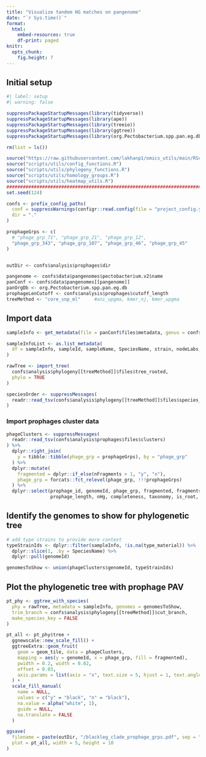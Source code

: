 ```yaml
---
title: "Visualize tandem HG matches on pangenome"
date: "`r Sys.time()`"
format: 
  html: 
    embed-resources: true
    df-print: paged
knitr: 
  opts_chunk:
    fig.height: 7
---
```


## Initial setup

```r
#| label: setup
#| warning: false

suppressPackageStartupMessages(library(tidyverse))
suppressPackageStartupMessages(library(ape))
suppressPackageStartupMessages(library(treeio))
suppressPackageStartupMessages(library(ggtree))
suppressPackageStartupMessages(library(org.Pectobacterium.spp.pan.eg.db))

rm(list = ls())

source("https://raw.githubusercontent.com/lakhanp1/omics_utils/main/RScripts/utils.R")
source("scripts/utils/config_functions.R")
source("scripts/utils/phylogeny_functions.R")
source("scripts/utils/homology_groups.R")
source("scripts/utils/heatmap_utils.R")
################################################################################
set.seed(124)

confs <- prefix_config_paths(
  conf = suppressWarnings(configr::read.config(file = "project_config.yaml")),
  dir = "."
)

prophageGrps <- c(
  # "phage_grp_71", "phage_grp_21", "phage_grp_12",
  "phage_grp_343", "phage_grp_107", "phage_grp_46", "phage_grp_45"
)


outDir <- confs$analysis$prophages$dir

pangenome <- confs$data$pangenomes$pectobacterium.v2$name
panConf <- confs$data$pangenomes[[pangenome]]
panOrgDb <- org.Pectobacterium.spp.pan.eg.db
prophageLenCutoff <- confs$analysis$prophages$cutoff_length
treeMethod <- "core_snp_ml"     #ani_upgma, kmer_nj, kmer_upgma

```

## Import data

```r
sampleInfo <- get_metadata(file = panConf$files$metadata, genus = confs$genus)

sampleInfoList <- as.list_metadata(
  df = sampleInfo, sampleId, sampleName, SpeciesName, strain, nodeLabs, genomeId 
)

rawTree <- import_tree(
  confs$analysis$phylogeny[[treeMethod]]$files$tree_rooted,
  phylo = TRUE
)

speciesOrder <- suppressMessages(
  readr::read_tsv(confs$analysis$phylogeny[[treeMethod]]$files$species_order)
)


```

### Import prophages cluster data

```r
phageClusters <- suppressMessages(
  readr::read_tsv(confs$analysis$prophages$files$clusters)
) %>% 
  dplyr::right_join(
    y = tibble::tibble(phage_grp = prophageGrps), by = "phage_grp"
  ) %>% 
  dplyr::mutate(
    fragmented = dplyr::if_else(nFragments > 1, "y", "n"),
    phage_grp = forcats::fct_relevel(phage_grp, !!!prophageGrps)
  ) %>% 
  dplyr::select(prophage_id, genomeId, phage_grp, fragmented, fragments, nFragments,
                prophage_length, nHg, completeness, taxonomy, is_root, root_id)
```

## Identify the genomes to show for phylogenetic tree

```r

# add type strains to provide more context
typeStrainIds <- dplyr::filter(sampleInfo, !is.na(type_material)) %>%
  dplyr::slice(1, .by = SpeciesName) %>% 
  dplyr::pull(genomeId)

genomesToShow <- union(phageClusters$genomeId, typeStrainIds)
```

## Plot the phylogenetic tree with prophage PAV

```r

pt_phy <- ggtree_with_species(
  phy = rawTree, metadata = sampleInfo, genomes = genomesToShow,
  trim_branch = confs$analysis$phylogeny[[treeMethod]]$cut_branch,
  make_species_key = FALSE
)

pt_all <- pt_phy$tree +
  ggnewscale::new_scale_fill() +
  ggtreeExtra::geom_fruit(
    geom = geom_tile, data = phageClusters,
    mapping = aes(y = genomeId, x = phage_grp, fill = fragmented),
    pwidth = 0.2, width = 0.02,
    offset = 0.03,
    axis.params = list(axis = "x", text.size = 5, hjust = 1, text.angle = 45)
  ) +
  scale_fill_manual(
    name = NULL,
    values = c("y" = "black", "n" = "black"),
    na.value = alpha("white", 1),
    guide = NULL,
    na.translate = FALSE
  )

ggsave(
  filename = paste(outDir, "/blackleg_clade_prophage_grps.pdf", sep = ""),
  plot = pt_all, width = 5, height = 10
)
```

